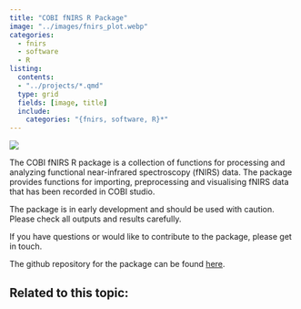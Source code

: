 ```yaml
---
title: "COBI fNIRS R Package"
image: "../images/fnirs_plot.webp"
categories:
  - fnirs
  - software
  - R
listing:
  contents:
  - "../projects/*.qmd"
  type: grid
  fields: [image, title]
  include:
    categories: "{fnirs, software, R}*"
---
```


[![](https://img.shields.io/github/r-package/v/christopherjwilson/cobifnirs
)](https://github.com/christopherjwilson/cobifnirs)

The COBI fNIRS R package is a collection of functions for processing and analyzing functional near-infrared spectroscopy (fNIRS) data. The package provides functions for importing, preprocessing and visualising fNIRS data that has been recorded in COBI studio.

The package is in early development and should be used with caution. Please check all outputs and results carefully.

If you have questions or would like to contribute to the package, please get in touch.

The github repository for the package can be found [here](https://github.com/christopherjwilson/cobifnirs).


## Related to this topic:
